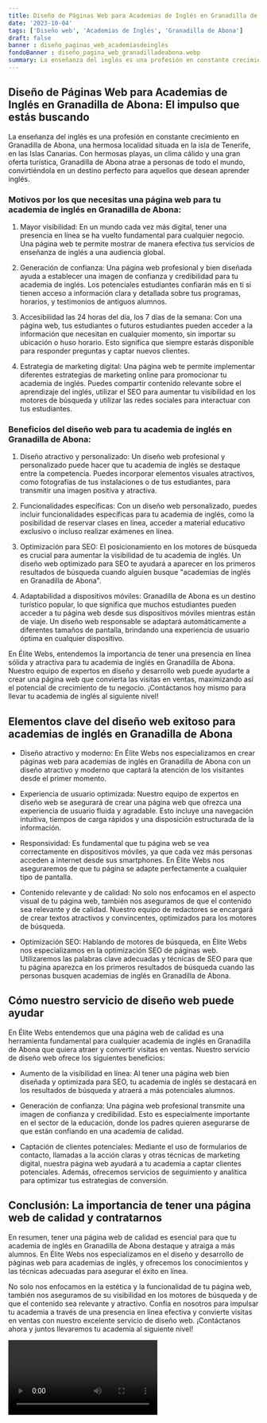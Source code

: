 ```yaml
---
title: Diseño de Páginas Web para Academias de Inglés en Granadilla de Abona
date: '2023-10-04'
tags: ['Diseño web', 'Academias de Inglés', 'Granadilla de Abona']
draft: false
banner : diseño_paginas_web_academiasdeinglés
fondoBanner : diseño_pagina_web_granadilladeabona.webp
summary: La enseñanza del inglés es una profesión en constante crecimiento en Granadilla de Abona, una hermosa localidad situada en la isla de Tenerife, en las Islas Canarias. Con hermosas playas, un clima cálido y una gran oferta turística, Granadilla de Abona atrae a personas de todo el mundo, convirtiéndola en un destino perfecto para aquellos que desean aprender inglés.
---
```


## Diseño de Páginas Web para Academias de Inglés en Granadilla de Abona: El impulso que estás buscando

La enseñanza del inglés es una profesión en constante crecimiento en Granadilla de Abona, una hermosa localidad situada en la isla de Tenerife, en las Islas Canarias. Con hermosas playas, un clima cálido y una gran oferta turística, Granadilla de Abona atrae a personas de todo el mundo, convirtiéndola en un destino perfecto para aquellos que desean aprender inglés.

### Motivos por los que necesitas una página web para tu academia de inglés en Granadilla de Abona:

1. Mayor visibilidad: En un mundo cada vez más digital, tener una presencia en línea se ha vuelto fundamental para cualquier negocio. Una página web te permite mostrar de manera efectiva tus servicios de enseñanza de inglés a una audiencia global.

2. Generación de confianza: Una página web profesional y bien diseñada ayuda a establecer una imagen de confianza y credibilidad para tu academia de inglés. Los potenciales estudiantes confiarán más en ti si tienen acceso a información clara y detallada sobre tus programas, horarios, y testimonios de antiguos alumnos.

3. Accesibilidad las 24 horas del día, los 7 días de la semana: Con una página web, tus estudiantes o futuros estudiantes pueden acceder a la información que necesitan en cualquier momento, sin importar su ubicación o huso horario. Esto significa que siempre estarás disponible para responder preguntas y captar nuevos clientes.

4. Estrategia de marketing digital: Una página web te permite implementar diferentes estrategias de marketing online para promocionar tu academia de inglés. Puedes compartir contenido relevante sobre el aprendizaje del inglés, utilizar el SEO para aumentar tu visibilidad en los motores de búsqueda y utilizar las redes sociales para interactuar con tus estudiantes.

### Beneficios del diseño web para tu academia de inglés en Granadilla de Abona:

1. Diseño atractivo y personalizado: Un diseño web profesional y personalizado puede hacer que tu academia de inglés se destaque entre la competencia. Puedes incorporar elementos visuales atractivos, como fotografías de tus instalaciones o de tus estudiantes, para transmitir una imagen positiva y atractiva.

2. Funcionalidades específicas: Con un diseño web personalizado, puedes incluir funcionalidades específicas para tu academia de inglés, como la posibilidad de reservar clases en línea, acceder a material educativo exclusivo o incluso realizar exámenes en línea.

3. Optimización para SEO: El posicionamiento en los motores de búsqueda es crucial para aumentar la visibilidad de tu academia de inglés. Un diseño web optimizado para SEO te ayudará a aparecer en los primeros resultados de búsqueda cuando alguien busque "academias de inglés en Granadilla de Abona".

4. Adaptabilidad a dispositivos móviles: Granadilla de Abona es un destino turístico popular, lo que significa que muchos estudiantes pueden acceder a tu página web desde sus dispositivos móviles mientras están de viaje. Un diseño web responsable se adaptará automáticamente a diferentes tamaños de pantalla, brindando una experiencia de usuario óptima en cualquier dispositivo.

En Élite Webs, entendemos la importancia de tener una presencia en línea sólida y atractiva para tu academia de inglés en Granadilla de Abona. Nuestro equipo de expertos en diseño y desarrollo web puede ayudarte a crear una página web que convierta las visitas en ventas, maximizando así el potencial de crecimiento de tu negocio. ¡Contáctanos hoy mismo para llevar tu academia de inglés al siguiente nivel!

<GifSeo />

<Cta />

## Elementos clave del diseño web exitoso para academias de inglés en Granadilla de Abona

- Diseño atractivo y moderno: En Élite Webs nos especializamos en crear páginas web para academias de inglés en Granadilla de Abona con un diseño atractivo y moderno que captará la atención de los visitantes desde el primer momento.

- Experiencia de usuario optimizada: Nuestro equipo de expertos en diseño web se asegurará de crear una página web que ofrezca una experiencia de usuario fluida y agradable. Esto incluye una navegación intuitiva, tiempos de carga rápidos y una disposición estructurada de la información.

- Responsividad: Es fundamental que tu página web se vea correctamente en dispositivos móviles, ya que cada vez más personas acceden a internet desde sus smartphones. En Élite Webs nos aseguraremos de que tu página se adapte perfectamente a cualquier tipo de pantalla.

- Contenido relevante y de calidad: No solo nos enfocamos en el aspecto visual de tu página web, también nos aseguramos de que el contenido sea relevante y de calidad. Nuestro equipo de redactores se encargará de crear textos atractivos y convincentes, optimizados para los motores de búsqueda.

- Optimización SEO: Hablando de motores de búsqueda, en Élite Webs nos especializamos en la optimización SEO de páginas web. Utilizaremos las palabras clave adecuadas y técnicas de SEO para que tu página aparezca en los primeros resultados de búsqueda cuando las personas busquen academias de inglés en Granadilla de Abona.

## Cómo nuestro servicio de diseño web puede ayudar

En Élite Webs entendemos que una página web de calidad es una herramienta fundamental para cualquier academia de inglés en Granadilla de Abona que quiera atraer y convertir visitas en ventas. Nuestro servicio de diseño web ofrece los siguientes beneficios:

- Aumento de la visibilidad en línea: Al tener una página web bien diseñada y optimizada para SEO, tu academia de inglés se destacará en los resultados de búsqueda y atraerá a más potenciales alumnos.

- Generación de confianza: Una página web profesional transmite una imagen de confianza y credibilidad. Esto es especialmente importante en el sector de la educación, donde los padres quieren asegurarse de que están confiando en una academia de calidad.

- Captación de clientes potenciales: Mediante el uso de formularios de contacto, llamadas a la acción claras y otras técnicas de marketing digital, nuestra página web ayudará a tu academia a captar clientes potenciales. Además, ofrecemos servicios de seguimiento y analítica para optimizar tus estrategias de conversión.

## Conclusión: La importancia de tener una página web de calidad y contratarnos

En resumen, tener una página web de calidad es esencial para que tu academia de inglés en Granadilla de Abona destaque y atraiga a más alumnos. En Élite Webs nos especializamos en el diseño y desarrollo de páginas web para academias de inglés, y ofrecemos los conocimientos y las técnicas adecuadas para asegurar el éxito en línea.

No solo nos enfocamos en la estética y la funcionalidad de tu página web, también nos aseguramos de su visibilidad en los motores de búsqueda y de que el contenido sea relevante y atractivo. Confía en nosotros para impulsar tu academia a través de una presencia en línea efectiva y convierte visitas en ventas con nuestro excelente servicio de diseño web. ¡Contáctanos ahora y juntos llevaremos tu academia al siguiente nivel!

<Video />

<CtaBot job='Academias de Inglés' city='Granadilla de Abona'/>

<Gmaps query='Granadilla de Abona+españa+maps' />